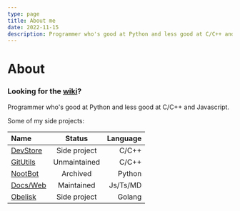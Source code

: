 ```yaml
---
type: page
title: About me
date: 2022-11-15
description: Programmer who's good at Python and less good at C/C++ and Javascript.
---
```


# About

### Looking for the [wiki](https://wiki.abdulhani.com)?

Programmer who's good at Python and less good at C/C++ and Javascript.

Some of my side projects:


| Name                                                    |Status             | Language |
| :---                                                    |   :---:           |   ---:   |
| [DevStore](https://github.com/abdulh4ni/DevStore)       | Side project      | C/C++    |
| [GitUtils](https://github.com/abdulh4ni/GitUtils)       | Unmaintained      | C/C++    |
| [NootBot](https://github.com/abdulh4ni/NootBot)         | Archived          | Python   |
| [Docs/Web](https://github.com/abdulh4ni/docs)           | Maintained        | Js/Ts/MD |
| [Obelisk](https://github.com/abdulh4ni/Obelisk-Manager) | Side project      | Golang   |
